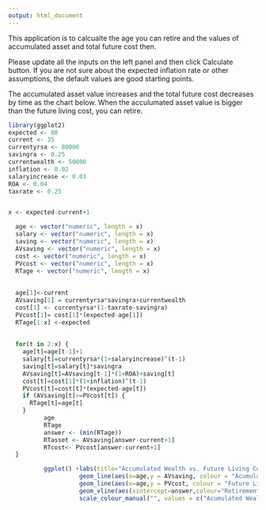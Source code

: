 ```yaml
---
output: html_document
---
```



This application is to calcualte the age you can retire and the values of accumulated asset and total future cost then.

Please update all the inputs on the left panel and then click Calculate button. If you are not sure about the expected inflation rate or other assumptions, the default values are good starting points.

The accumulated asset value increases and the total future cost decreases by time as the chart below. When the acculumated asset value is bigger than the future living cost, you can retire.



```r
library(ggplot2)
expected <- 80
current <- 35
currentyrsa <- 80000
savingra <- 0.25
currentwealth <- 50000
inflation <- 0.02
salaryincrease <- 0.03
ROA <- 0.04
taxrate <- 0.25


x <- expected-current+1

  age <- vector("numeric", length = x)
  salary <- vector("numeric", length = x)
  saving <- vector("numeric", length = x)
  AVsaving <- vector("numeric", length = x)
  cost <- vector("numeric", length = x)
  PVcost <- vector("numeric", length = x)
  RTage <- vector("numeric", length = x)
  
  
  age[1]<-current
  AVsaving[1] = currentyrsa*savingra+currentwealth
  cost[1] <- currentyrsa*(1-taxrate-savingra)
  PVcost[1]= cost[1]*(expected-age[1])
  RTage[1:x] <-expected
  
  
  for(t in 2:x) {
    age[t]=age[t-1]+1
    salary[t]=currentyrsa*(1+salaryincrease)^(t-1)
    saving[t]=salary[t]*savingra
    AVsaving[t]=AVsaving[t-1]*(1+ROA)+saving[t]
    cost[t]=cost[1]*(1+inflation)^(t-1)
    PVcost[t]=cost[t]*(expected-age[t])
    if (AVsaving[t]>=PVcost[t]) {
      RTage[t]=age[t]
    }
          age
          RTage
          answer <- (min(RTage))
          RTasset <- AVsaving[answer-current+1]
          RTcost<- PVcost[answer-current+1]
  }

          ggplot() +labs(title="Accumulated Wealth vs. Future Living Cost") + labs(x="age", y="Amount ($)") +
                    geom_line(aes(x=age,y = AVsaving, colour = "Acumulated Wealth")) +
                    geom_line(aes(x=age,y = PVcost, colour = "Future Living Cost")) +
                    geom_vline(aes(xintercept=answer,colour="Retirement Age")) +
                    scale_colour_manual("", values = c("Acumulated Wealth"="blue", "Future Living Cost"="red","Retirement Age"="black"))
                    
```
